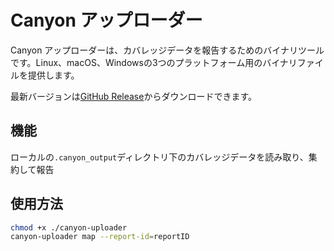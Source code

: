 # Canyon アップローダー

Canyon アップローダーは、カバレッジデータを報告するためのバイナリツールです。Linux、macOS、Windowsの3つのプラットフォーム用のバイナリファイルを提供します。

最新バージョンは[GitHub Release](https://github.com/canyon-project/canyon/releases)からダウンロードできます。

## 機能

ローカルの`.canyon_output`ディレクトリ下のカバレッジデータを読み取り、集約して報告

## 使用方法

```bash
chmod +x ./canyon-uploader
canyon-uploader map --report-id=reportID
```